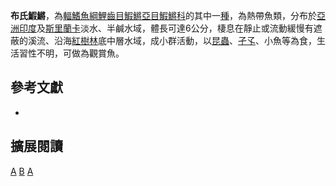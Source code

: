 {{Speciesbox 
| taxon = Aplocheilus blockii
| status = LC
| status_system = IUCN3.1
| authority = [[Arnold|Arnold]], 1911
| synonyms = *''Haplochilus panchax blockii, Arnold, 1911''
*''Aplocheilus blochii, Arnold, 1911''
*''Aplocheilus blocki, Arnold, 1911''
*''Haplocheilus pachax blocki, Arnold, 1911''
}}
'''布氏鰕鱂'''，為[[輻鰭魚綱|輻鰭魚綱]][[鯉齒目|鯉齒目]][[鰕鱂亞目|鰕鱂亞目]][[鰕鱂科|鰕鱂科]]的其中一[[種|種]]，為熱帶魚類，分布於[[亞洲|亞洲]][[印度|印度]]及[[斯里蘭卡|斯里蘭卡]]淡水、半鹹水域，體長可達6公分，棲息在靜止或流動緩慢有遮蔽的溪流、沿海[[紅樹林|紅樹林]]底中層水域，成小群活動，以[[昆蟲|昆蟲]]、[[孑孓|孑孓]]、小魚等為食，生活習性不明，可做為觀賞魚。

== 參考文獻 ==
*{{FishBase_species|genus=Aplocheilus|species=blockii|year=2014|month=7}}

== 擴展閱讀 ==
{{refbegin}}
{{wikispecies-inline|Aplocheilus blockii|布氏鰕鱂}}
{{refend}}
{{Taxonbar|from=Q2598937}}

[[Category:觀賞魚|A]]
[[Category:鰕鱂屬|B]]
[[Category:1911年描述的魚類|A]]